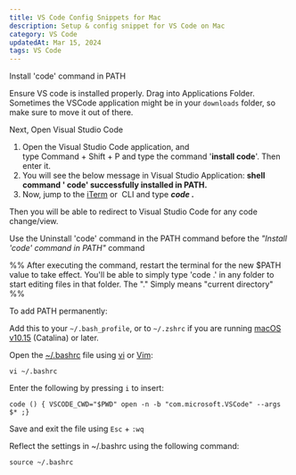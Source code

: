 ```yaml
---
title: VS Code Config Snippets for Mac
description: Setup & config snippet for VS Code on Mac
category: VS Code
updatedAt: Mar 15, 2024
tags: VS Code
---
```


Install 'code' command in PATH

Ensure VS code is installed properly. Drag into Applications Folder. Sometimes the VSCode application might be in your `downloads` folder, so make sure to move it out of there.

Next, Open Visual Studio Code

1. Open the Visual Studio Code application, and type Command + Shift + P and type the command '**install code**'. Then enter it.
2. You will see the below message in Visual Studio Application: **shell command ' code' successfully installed in PATH.**
3. Now, jump to the [iTerm](https://en.wikipedia.org/wiki/ITerm2) or  CLI and type _**code .**_

Then you will be able to redirect to Visual Studio Code for any code change/view.

Use the Uninstall 'code' command in the PATH command before the _"Install 'code' command in PATH"_ command


%% After executing the command, restart the terminal for the new $PATH value to take effect. You'll be able to simply type 'code .' in any folder to start editing files in that folder. The "." Simply means "current directory" %%

To add PATH permanently:

Add this to your `~/.bash_profile`, or to `~/.zshrc` if you are running [macOS v10.15](https://en.wikipedia.org/wiki/MacOS_Catalina) (Catalina) or later.

Open the [~/.bashrc](https://en.wikipedia.org/wiki/Bash_(Unix_shell)#Legacy-compatible_Bash_startup_example) file using [vi](https://en.wikipedia.org/wiki/Vi) or [Vim](https://en.wikipedia.org/wiki/Vim_%28text_editor%29):

```
vi ~/.bashrc
```

Enter the following by pressing `i` to insert:
```
code () { VSCODE_CWD="$PWD" open -n -b "com.microsoft.VSCode" --args $* ;}
```
Save and exit the file using `Esc` + `:wq`

Reflect the settings in ~/.bashrc using the following command:

```
source ~/.bashrc
```
